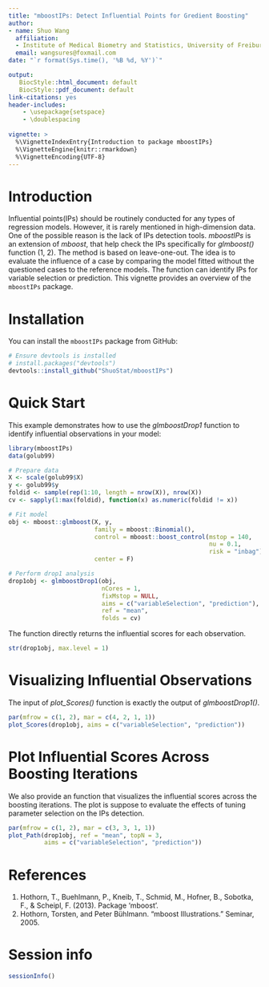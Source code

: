 ```yaml
---
title: "mboostIPs: Detect Influential Points for Gredient Boosting"
author:
- name: Shuo Wang
  affiliation: 
  - Institute of Medical Biometry and Statistics, University of Freiburg
  email: wangsures@foxmail.com
date: "`r format(Sys.time(), '%B %d, %Y')`"

output:
   BiocStyle::html_document: default
   BiocStyle::pdf_document: default
link-citations: yes
header-includes:
    - \usepackage{setspace}
    - \doublespacing
    
vignette: >
  %\VignetteIndexEntry{Introduction to package mboostIPs}
  %\VignetteEngine{knitr::rmarkdown}
  %\VignetteEncoding{UTF-8}
---
```


# Introduction

Influential points(IPs) should be routinely conducted for any types of 
regression models. However, it is rarely mentioned in high-dimension data.
One of the possible reason is the lack of IPs detection tools. *mboostIPs* is 
an extension of *mboost*, that help check the IPs specifically for *glmboost()*
function (1, 2). The method is based on leave-one-out. The idea is to evaluate the 
influence of a case by comparing the model fitted without the questioned cases to 
the reference models. The function can identify IPs for variable selection or 
prediction. This vignette provides an overview of the `mboostIPs` package. 

# Installation

You can install the `mboostIPs` package from GitHub:

```r
# Ensure devtools is installed
# install.packages("devtools")
devtools::install_github("ShuoStat/mboostIPs")
```

# Quick Start

This example demonstrates how to use the *glmboostDrop1* function to identify 
influential observations in your model:

```r

library(mboostIPs)
data(golub99)

# Prepare data
X <- scale(golub99$X)
y <- golub99$y
foldid <- sample(rep(1:10, length = nrow(X)), nrow(X)) 
cv <- sapply(1:max(foldid), function(x) as.numeric(foldid != x))

# Fit model
obj <- mboost::glmboost(X, y,
                        family = mboost::Binomial(),
                        control = mboost::boost_control(mstop = 140,
                                                        nu = 0.1,
                                                        risk = "inbag"),
                        center = F)

# Perform drop1 analysis
drop1obj <- glmboostDrop1(obj,
                          nCores = 1,
                          fixMstop = NULL,
                          aims = c("variableSelection", "prediction"),
                          ref = "mean",
                          folds = cv)

```


The function directly returns the influential scores for each observation.

```r

str(drop1obj, max.level = 1)

```


# Visualizing Influential Observations

The input of *plot_Scores()* function is exactly the output of *glmboostDrop1()*.  

```r
par(mfrow = c(1, 2), mar = c(4, 2, 1, 1))
plot_Scores(drop1obj, aims = c("variableSelection", "prediction"))
```

# Plot Influential Scores Across Boosting Iterations

We also provide an function that visualizes the influential scores across the 
boosting iterations. The plot is suppose to evaluate the effects of tuning 
parameter selection on the IPs detection. 

```r
par(mfrow = c(1, 2), mar = c(3, 3, 1, 1))
plot_Path(drop1obj, ref = "mean", topN = 3, 
          aims = c("variableSelection", "prediction"))
```


# References {.unnumbered}

(1) Hothorn, T., Buehlmann, P., Kneib, T., Schmid, M., Hofner, B., Sobotka, F., & Scheipl, F. (2013). Package ‘mboost’.  
(2) Hothorn, Torsten, and Peter Bühlmann. "mboost Illustrations." Seminar, 2005.

# Session info {.unnumbered}

```r
sessionInfo()
```


